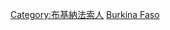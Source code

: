 {{Commonscat|People of Burkina Faso by occupation}}

[[Category:布基納法索人|Category:布基納法索人]]
[[Category:各職業諸國人物|Burkina Faso]]